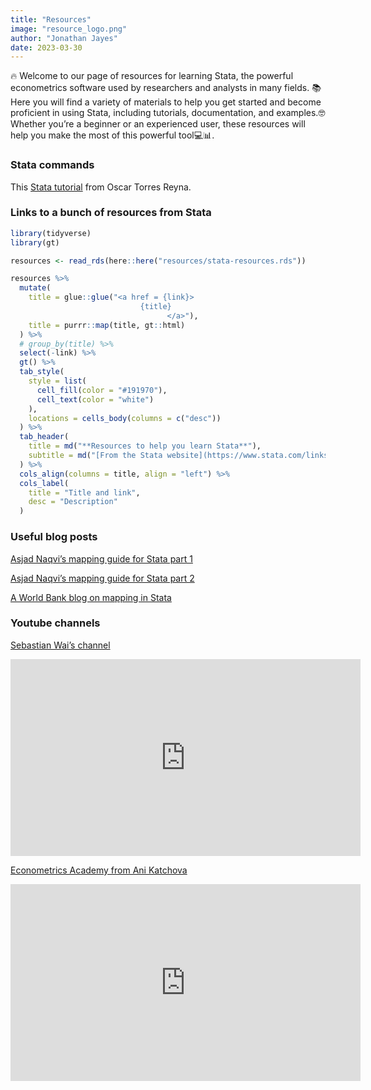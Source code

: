 ```yaml
---
title: "Resources"
image: "resource_logo.png"
author: "Jonathan Jayes"
date: 2023-03-30
---
```


🔥 Welcome to our page of resources for learning Stata, the powerful econometrics software used by researchers and analysts in many fields. 📚 Here you will find a variety of materials to help you get started and become proficient in using Stata, including tutorials, documentation, and examples.🤓 Whether you're a beginner or an experienced user, these resources will help you make the most of this powerful tool💻📊.

### Stata commands

This [Stata tutorial](StataTutorial.pdf) from Oscar Torres Reyna.

### Links to a bunch of resources from Stata

```r
library(tidyverse)
library(gt)

resources <- read_rds(here::here("resources/stata-resources.rds"))

resources %>%
  mutate(
    title = glue::glue("<a href = {link}>
                             {title}
                                   </a>"),
    title = purrr::map(title, gt::html)
  ) %>%
  # group_by(title) %>%
  select(-link) %>%
  gt() %>%
  tab_style(
    style = list(
      cell_fill(color = "#191970"),
      cell_text(color = "white")
    ),
    locations = cells_body(columns = c("desc"))
  ) %>%
  tab_header(
    title = md("**Resources to help you learn Stata**"),
    subtitle = md("[From the Stata website](https://www.stata.com/links/resources-for-learning-stata/)")
  ) %>%
  cols_align(columns = title, align = "left") %>%
  cols_label(
    title = "Title and link",
    desc = "Description"
  )
```


### Useful blog posts

[Asjad Naqvi's mapping guide for Stata part 1](https://medium.com/the-stata-guide/covid-19-visualizations-with-stata-part-4-maps-fbd4fe2642f6)

[Asjad Naqvi's mapping guide for Stata part 2](https://medium.com/the-stata-guide/maps-in-stata-ii-fcb574270269)

[A World Bank blog on mapping in Stata](https://blogs.worldbank.org/impactevaluations/making-visually-appealing-maps-stata-guest-post-asjad-naqvi)


### Youtube channels

[Sebastian Wai's channel](https://www.youtube.com/@sebastianwaiecon)

<iframe width="560" height="315" src="https://www.youtube.com/embed/PWFZ_-eQd8I?controls=0" title="YouTube video player" frameborder="0" allow="accelerometer; autoplay; clipboard-write; encrypted-media; gyroscope; picture-in-picture; web-share" allowfullscreen></iframe>

[Econometrics Academy from Ani Katchova](https://www.youtube.com/@econometricsacademy)

<iframe width="560" height="315" src="https://www.youtube.com/embed/YMt5K68ZvjQ?controls=0" title="YouTube video player" frameborder="0" allow="accelerometer; autoplay; clipboard-write; encrypted-media; gyroscope; picture-in-picture; web-share" allowfullscreen></iframe>

